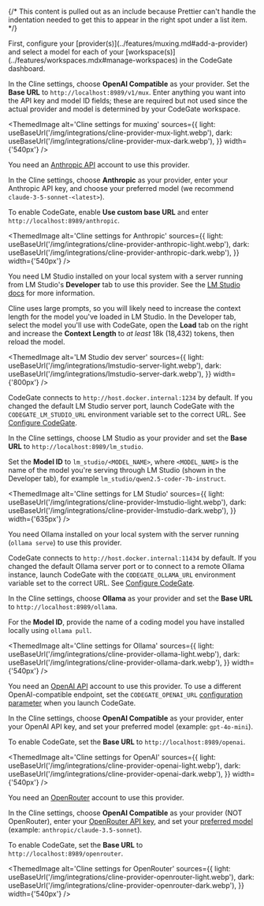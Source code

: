 {/* This content is pulled out as an include because Prettier can't handle the indentation needed to get this to appear in the right spot under a list item. */}



<Tabs groupId="provider" queryString="provider">
<TabItem value="mux" label="CodeGate muxing" default>
First, configure your [provider(s)](../features/muxing.md#add-a-provider) and
select a model for each of your
[workspace(s)](../features/workspaces.mdx#manage-workspaces) in the CodeGate dashboard.

In the Cline settings, choose **OpenAI Compatible** as your provider. Set the
**Base URL** to `http://localhost:8989/v1/mux`. Enter anything you want into the
API key and model ID fields; these are required but not used since the actual
provider and model is determined by your CodeGate workspace.

<ThemedImage
  alt='Cline settings for muxing'
  sources={{
    light: useBaseUrl('/img/integrations/cline-provider-mux-light.webp'),
    dark: useBaseUrl('/img/integrations/cline-provider-mux-dark.webp'),
  }}
  width={'540px'}
/>

</TabItem>
<TabItem value="anthropic" label="Anthropic">

You need an [Anthropic API](https://www.anthropic.com/api) account to use this
provider.

In the Cline settings, choose **Anthropic** as your provider, enter your
Anthropic API key, and choose your preferred model (we recommend
`claude-3-5-sonnet-<latest>`).

To enable CodeGate, enable **Use custom base URL** and enter
`http://localhost:8989/anthropic`.

<ThemedImage
  alt='Cline settings for Anthropic'
  sources={{
    light: useBaseUrl('/img/integrations/cline-provider-anthropic-light.webp'),
    dark: useBaseUrl('/img/integrations/cline-provider-anthropic-dark.webp'),
  }}
  width={'540px'}
/>

</TabItem>
<TabItem value="lmstudio" label="LM Studio">

You need LM Studio installed on your local system with a server running from LM
Studio's **Developer** tab to use this provider. See the
[LM Studio docs](https://lmstudio.ai/docs/api/server) for more information.

Cline uses large prompts, so you will likely need to increase the context length
for the model you've loaded in LM Studio. In the Developer tab, select the model
you'll use with CodeGate, open the **Load** tab on the right and increase the
**Context Length** to _at least_ 18k (18,432) tokens, then reload the model.

<ThemedImage
  alt='LM Studio dev server'
  sources={{
    light: useBaseUrl('/img/integrations/lmstudio-server-light.webp'),
    dark: useBaseUrl('/img/integrations/lmstudio-server-dark.webp'),
  }}
  width={'800px'}
/>

CodeGate connects to `http://host.docker.internal:1234` by default. If you
changed the default LM Studio server port, launch CodeGate with the
`CODEGATE_LM_STUDIO_URL` environment variable set to the correct URL. See
[Configure CodeGate](/how-to/configure.md).

In the Cline settings, choose LM Studio as your provider and set the **Base
URL** to `http://localhost:8989/lm_studio`.

Set the **Model ID** to `lm_studio/<MODEL_NAME>`, where `<MODEL_NAME>` is the
name of the model you're serving through LM Studio (shown in the Developer tab),
for example `lm_studio/qwen2.5-coder-7b-instruct`.

<LocalModelRecommendation />

<ThemedImage
  alt='Cline settings for LM Studio'
  sources={{
    light: useBaseUrl('/img/integrations/cline-provider-lmstudio-light.webp'),
    dark: useBaseUrl('/img/integrations/cline-provider-lmstudio-dark.webp'),
  }}
  width={'635px'}
/>

</TabItem>
<TabItem value="ollama" label="Ollama">

You need Ollama installed on your local system with the server running
(`ollama serve`) to use this provider.

CodeGate connects to `http://host.docker.internal:11434` by default. If you
changed the default Ollama server port or to connect to a remote Ollama
instance, launch CodeGate with the `CODEGATE_OLLAMA_URL` environment variable
set to the correct URL. See [Configure CodeGate](/how-to/configure.md).

In the Cline settings, choose **Ollama** as your provider and set the **Base
URL** to `http://localhost:8989/ollama`.

For the **Model ID**, provide the name of a coding model you have installed
locally using `ollama pull`.

<LocalModelRecommendation />

<ThemedImage
  alt='Cline settings for Ollama'
  sources={{
    light: useBaseUrl('/img/integrations/cline-provider-ollama-light.webp'),
    dark: useBaseUrl('/img/integrations/cline-provider-ollama-dark.webp'),
  }}
  width={'540px'}
/>

</TabItem>
<TabItem value="openai" label="OpenAI">

You need an [OpenAI API](https://openai.com/api/) account to use this provider.
To use a different OpenAI-compatible endpoint, set the `CODEGATE_OPENAI_URL`
[configuration parameter](../how-to/configure.md) when you launch CodeGate.

In the Cline settings, choose **OpenAI Compatible** as your provider, enter your
OpenAI API key, and set your preferred model (example: `gpt-4o-mini`).

To enable CodeGate, set the **Base URL** to `http://localhost:8989/openai`.

<ThemedImage
  alt='Cline settings for OpenAI'
  sources={{
    light: useBaseUrl('/img/integrations/cline-provider-openai-light.webp'),
    dark: useBaseUrl('/img/integrations/cline-provider-openai-dark.webp'),
  }}
  width={'540px'}
/>

</TabItem>
<TabItem value="openrouter" label="OpenRouter">

You need an [OpenRouter](https://openrouter.ai/) account to use this provider.

In the Cline settings, choose **OpenAI Compatible** as your provider (NOT
OpenRouter), enter your
[OpenRouter API key](https://openrouter.ai/settings/keys), and set your
[preferred model](https://openrouter.ai/models) (example:
`anthropic/claude-3.5-sonnet`).

To enable CodeGate, set the **Base URL** to `http://localhost:8989/openrouter`.

<ThemedImage
  alt='Cline settings for OpenRouter'
  sources={{
    light: useBaseUrl('/img/integrations/cline-provider-openrouter-light.webp'),
    dark: useBaseUrl('/img/integrations/cline-provider-openrouter-dark.webp'),
  }}
  width={'540px'}
/>

</TabItem>
</Tabs>
